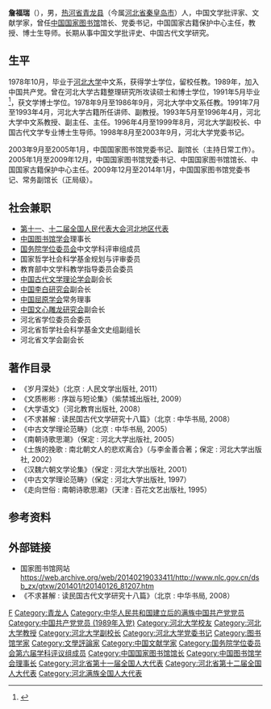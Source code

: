 {{Blpsources|time=2019-12-12T08:19:40+00:00}}
{{Infobox Person
| name        = 詹福瑞
| image       = Macau200811_dinner1109_018aa.jpg
| birth_date  = {{bya|1953|11}}
| birth_place = {{PRC}}[[熱河省_(中華人民共和國)|热河省]][[青龙县|青龙县]]
| death_date  =
| death_place =
| other_names =
| nationality = {{PRC}}
| known_for   = 中国图书馆学家
| occupation  = 中国国家图书馆
}}
'''詹福瑞'''（{{bd|1953年|11月|catIdx=Z}}），男，[[熱河省_(中華人民共和國)|热河省]][[青龙县|青龙县]]（今属[[河北省|河北省]][[秦皇岛市|秦皇岛市]]）人，中国文学批评家、文献学家，曾任[[中国国家图书馆|中国国家图书馆]]馆长、党委书记，中国国家古籍保护中心主任，教授、博士生导师。长期从事中国文学批评史、中国古代文学研究。

== 生平 ==
1978年10月，毕业于[[河北大学|河北大学]]中文系，获得学士学位，留校任教。1989年，加入中国共产党。曾在河北大学古籍整理研究所攻读硕士和博士学位，1991年5月毕业<ref>{{cite journal en|quotes = |last = |first = |author = 国家图书馆学刊记者|coauthors = |date = 2009|year = |month = |title = 《詹福瑞先生访谈录》|journal = 国家图书馆学刊|volume = |issue = 2009年第3期|pages = 3-8|publisher = 中国国家图书馆|location = 北京市|issn = 1009-3125|pmid = |doi = |bibcode = |oclc = |id = |url = http://www.cqvip.com/qk/93949A/200903/31102132.html|language = Zh-hans|format = |accessdate = |laysummary = |laysource = |laydate = |quote = |archive-date = 2020-04-07|archive-url = https://web.archive.org/web/20200407203129/http://www.cqvip.com/qk/93949A/200903/31102132.html|dead-url = no}}</ref>，获文学博士学位。1978年9月至1986年9月，河北大学中文系任教。1991年7月至1993年4月，河北大学古籍所任讲师、副教授。1993年5月至1996年4月，河北大学中文系教授、副主任、主任。1996年4月至1999年8月，河北大学副校长、中国古代文学专业博士生导师。1998年8月至2003年9月，河北大学党委书记。

2003年9月至2005年1月，中国国家图书馆党委书记、副馆长（主持日常工作）。2005年1月至2009年12月，中国国家图书馆党委书记、中国国家图书馆馆长、中国国家古籍保护中心主任。2009年12月至2014年1月，中国国家图书馆党委书记、常务副馆长（正局级）。

== 社会兼职 ==
* [[第十一届全国人民代表大会代表名单|第十一]]、[[第十二届全国人民代表大会代表名单|十二届全国人民代表大会河北地区代表]]
* [[中国图书馆学会|中国图书馆学会]]理事长
* [[国务院学位委员会|国务院学位委员会]]中文学科评审组成员
* 国家哲学社会科学基金规划与评审委员
* 教育部中文学科教学指导委员会委员
* [[中国古代文学理论学会|中国古代文学理论学会]]副会长
* [[中国李白研究会|中国李白研究会]]副会长
* [[中国屈原学会|中国屈原学会]]常务理事
* [[中国文心雕龙研究会|中国文心雕龙研究会]]副会长
* 河北省学位委员会委员
* 河北省哲学社会科学基金文史组副组长
* 河北省文学会副会长

== 著作目录 ==
* 《岁月深处》（北京 : 人民文学出版社, 2011）
* 《文质彬彬 : 序跋与短论集》（紫禁城出版社, 2009）
* 《大学语文》（河北教育出版社, 2008）
* 《不求甚解 : 读民国古代文学研究十八篇》（北京 : 中华书局, 2008）
* 《中古文学理论范畴》（北京 : 中华书局, 2005）
* 《南朝诗歌思潮》（保定 : 河北大学出版社, 2005）
* 《士族的挽歌 : 南北朝文人的悲欢离合》（与李金善合著；保定 : 河北大学出版社, 2002）
* 《汉魏六朝文学论集》（保定 : 河北大学出版社, 2001）
* 《中古文学理论范畴》（保定 : 河北大学出版社, 1997）
* 《走向世俗 : 南朝诗歌思潮》（天津 : 百花文艺出版社, 1995）

== 参考资料 ==
{{Reflist}}

== 外部链接 ==
* 国家图书馆网站 https://web.archive.org/web/20140219033411/http://www.nlc.gov.cn/dsb_zx/gtxw/201401/t20140126_81207.htm
*《不求甚解 : 读民国古代文学研究十八篇》（北京 : 中华书局, 2008） 

{{start box}}
{{succession box|[[任继愈|任继愈]]|[[周和平_(1949年)|周和平]]|[[中国国家图书馆|中国国家图书馆]]馆长|2005年1月－2009年12月}}
{{end box}}

{{中国国家图书馆馆长}}
{{国务院学位委员会第六届学科评议组/中国语言文学}}

{{normdaten}}
{{DEFAULTSORT:Zhan furui}}
[[Category:詹姓|F]]
[[Category:青龙人|Category:青龙人]]
[[Category:中华人民共和国建立后的满族中国共产党党员|Category:中华人民共和国建立后的满族中国共产党党员]]
[[Category:中国共产党党员_(1989年入党)|Category:中国共产党党员 (1989年入党)]]
[[Category:河北大学校友|Category:河北大学校友]]
[[Category:河北大学教授|Category:河北大学教授]]
[[Category:河北大学副校长|Category:河北大学副校长]]
[[Category:河北大学党委书记|Category:河北大学党委书记]]
[[Category:图书馆学家|Category:图书馆学家]]
[[Category:文學評論家|Category:文學評論家]]
[[Category:中国文献学家|Category:中国文献学家]]
[[Category:国务院学位委员会第六届学科评议组成员|Category:国务院学位委员会第六届学科评议组成员]]
[[Category:中国国家图书馆馆长|Category:中国国家图书馆馆长]]
[[Category:中国图书馆学会理事长|Category:中国图书馆学会理事长]]
[[Category:河北省第十一届全国人大代表|Category:河北省第十一届全国人大代表]]
[[Category:河北省第十二届全国人大代表|Category:河北省第十二届全国人大代表]]
[[Category:河北满族全国人大代表|Category:河北满族全国人大代表]]